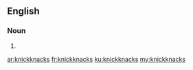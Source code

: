 ==English==

===Noun===
{{head|en|plural}}

# {{plural of|knickknack|lang=en}}

[[ar:knickknacks]]
[[fr:knickknacks]]
[[ku:knickknacks]]
[[my:knickknacks]]